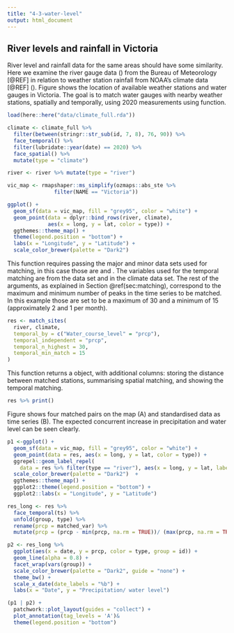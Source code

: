 ```yaml
---
title: "4-3-water-level"
output: html_document
---
```


## River levels and rainfall in Victoria

River level and rainfall data for the same areas should have some similarity. Here we examine the river gauge data (\code{Water_course_level}) from the Bureau of Meteorology [@REF] in relation to weather station rainfall from NOAA's climate data [@REF] (\code{climate}). Figure \ref{fig:matching-map} shows the location of available weather stations and water gauges in Victoria. The goal is to match water gauges with nearby weather stations, spatially and temporally, using 2020 measurements using 
\code{match_sites()} function.
<!--The Bureau of Meteorology collects [water data](http://www.bom.gov.au/metadata/catalogue/19115/ANZCW0503900528?template=full) from river gauges. The collected variables include: electrical conductivity, turbidity, watercourse discharge, watercourse level, and water temperature. We expect that the water level should be related to the precipitation available from climate data, since rainfall will raise the water level in the river. Figure \ref{fig:matching-map} shows the location of available weather stations and water gauges in Victoria, and we will try to match water gauges with nearby weather stations, taking into account both spatial and temporal information from 2020.-->

```r
load(here::here("data/climate_full.rda"))

climate <- climate_full %>%
  filter(between(stringr::str_sub(id, 7, 8), 76, 90)) %>%
  face_temporal() %>%
  filter(lubridate::year(date) == 2020) %>%
  face_spatial() %>%
  mutate(type = "climate")

river <- river %>% mutate(type = "river")
```

```r
vic_map <- rmapshaper::ms_simplify(ozmaps::abs_ste %>%
               filter(NAME == "Victoria"))  

ggplot() + 
  geom_sf(data = vic_map, fill = "grey95", color = "white") + 
  geom_point(data = dplyr::bind_rows(river, climate), 
             aes(x = long, y = lat, color = type)) + 
  ggthemes::theme_map() +
  theme(legend.position = "bottom") +
  labs(x = "Longitude", y = "Latitude") + 
  scale_color_brewer(palette = "Dark2") 
```

This function requires passing the major and minor data sets used for matching, in this case those are \code{river} and \code{climate}.  The variables used for the temporal matching  are \code{Water_course_level} from the \code{river} data set and \code{prcp} in the climate data set. The rest of the arguments, as explained in Section \@ref(sec:matching), correspond to the maximum and minimum number of peaks in the time series to be matched. In this example those are set to be a maximum of 30 and a minimum of 15 (approximately 2 and 1 per month).  

<!--We first pass in the two datasets, followed by the variables used for the temporal matching, specified in \code{temporal_by} (using the \code{by} syntax from \code{dplyr::join}). With \code{temporal_independent} we select precipitation (\code{prcp}) as the independent variable, and the goal is to see if the water level in the river reflects what is observed in precipitation (for nearby stations). Since we consider a full year of data, we set the number of peaks considered (\code{temporal_n_highest}) to 30 (slightly above the default value of 20), and \code{temporal_min_match} is raised accordingly.-->

```r
res <- match_sites(
  river, climate,
  temporal_by = c("Water_course_level" = "prcp"),
  temporal_independent = "prcp",  
  temporal_n_highest = 30,
  temporal_min_match = 15
)
```

This function returns a \code{cubble} object, with additional columns: \code{dist} storing the distance between matched stations, \code{group} summarising spatial matching, and \code{n_match} showing the temporal matching.

```r
res %>% print()
```

Figure \ref{fig:matching} shows four matched pairs on the map (A) and standardised data as time series (B). The expected concurrent increase in precipitation and water level can be seen clearly.

```r
p1 <-ggplot() + 
  geom_sf(data = vic_map, fill = "grey95", color = "white") + 
  geom_point(data = res, aes(x = long, y = lat, color = type)) +
  ggrepel::geom_label_repel(
    data = res %>% filter(type == "river"), aes(x = long, y = lat, label = group)) +
  scale_color_brewer(palette = "Dark2")  + 
  ggthemes::theme_map() +
  ggplot2::theme(legend.position = "bottom") +
  ggplot2::labs(x = "Longitude", y = "Latitude")

res_long <- res %>%
  face_temporal(ts) %>%
  unfold(group, type) %>%
  rename(prcp = matched_var) %>% 
  mutate(prcp = (prcp - min(prcp, na.rm = TRUE))/ (max(prcp, na.rm = TRUE) - min(prcp, na.rm = TRUE))) 

p2 <- res_long %>% 
  ggplot(aes(x = date, y = prcp, color = type, group = id)) +
  geom_line(alpha = 0.8) +
  facet_wrap(vars(group)) +
  scale_color_brewer(palette = "Dark2", guide = "none") +
  theme_bw() +
  scale_x_date(date_labels = "%b") + 
  labs(x = "Date", y = "Precipitation/ water level")

(p1 | p2) + 
  patchwork::plot_layout(guides = "collect") + 
  plot_annotation(tag_levels = 'A')&
  theme(legend.position = "bottom")
```
